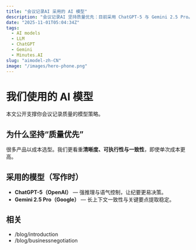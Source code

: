 ```yaml
---
title: "会议记录AI 采用的 AI 模型"
description: "会议记录AI 坚持质量优先：目前采用 ChatGPT-5 与 Gemini 2.5 Pro。"
date: "2025-11-01T05:04:34Z"
tags:
  - AI models
  - LLM
  - ChatGPT
  - Gemini
  - Minutes.AI
slug: "aimodel-zh-CN"
image: "/images/hero-phone.png"
---
```


# 我们使用的 AI 模型

本文公开支撑你会议记录质量的模型策略。

## 为什么坚持“质量优先”
很多产品以成本选型。我们更看重**清晰度、可执行性与一致性**，即使单次成本更高。

## 采用的模型（写作时）
- **ChatGPT-5（OpenAI）** — 强推理与语气控制，让纪要更易决策。
- **Gemini 2.5 Pro（Google）** — 长上下文一致性与关键要点提取稳定。

## 相关
- /blog/introduction
- /blog/businessnegotiation
